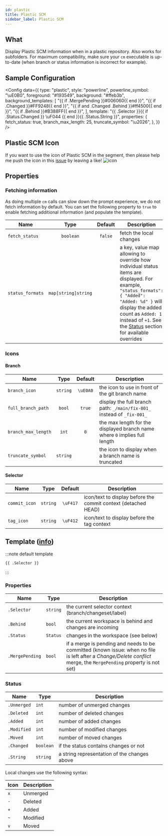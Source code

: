 ```yaml
---
id: plastic
title: Plastic SCM
sidebar_label: Plastic SCM
---
```


## What

Display Plastic SCM information when in a plastic repository. Also works for subfolders.
For maximum compatibility, make sure your `cm` executable is up-to-date
(when branch or status information is incorrect for example).

## Sample Configuration


<Config
  data={{
    type: "plastic",
    style: "powerline",
    powerline_symbol: "\uE0B0",
    foreground: "#193549",
    background: "#ffeb3b",
    background_templates: [
      "{{ if .MergePending }}#006060{{ end }}",
      "{{ if .Changed }}#FF9248{{ end }}",
      "{{ if and .Changed .Behind }}#ff4500{{ end }}",
      "{{ if .Behind }}#B388FF{{ end }}",
    ],
    template:
      "{{ .Selector }}{{ if .Status.Changed }} \uF044 {{ end }}{{ .Status.String }}",
    properties: {
      fetch_status: true,
      branch_max_length: 25,
      truncate_symbol: "\u2026",
    },
  }}
/>

## Plastic SCM Icon

If you want to use the icon of Plastic SCM in the segment, then please help me push the icon in this [issue][fa-issue]
by leaving a like!
![icon](https://www.plasticscm.com/images/icon-logo-plasticscm.svg)

## Properties

### Fetching information

As doing multiple `cm` calls can slow down the prompt experience, we do not fetch information by default.
You can set the following property to `true` to enable fetching additional information (and populate the template).

| Name             | Type                | Default | Description                                                                                                                                                                                                                                                      |
| ---------------- | :-----------------: | :-----: | ---------------------------------------------------------------------------------------------------------------------------------------------------------------------------------------------------------------------------------------------------------------- |
| `fetch_status`   | `boolean`           | `false` | fetch the local changes                                                                                                                                                                                                                                          |
| `status_formats` | `map[string]string` |         | a key, value map allowing to override how individual status items are displayed. For example, `"status_formats": { "Added": "Added: %d" }` will display the added count as `Added: 1` instead of `+1`. See the [Status](#status) section for available overrides |

### Icons

#### Branch

| Name                | Type     | Default  | Description                                                                |
| ------------------- | :------: | :------: | -------------------------------------------------------------------------- |
| `branch_icon`       | `string` | `\uE0A0` | the icon to use in front of the git branch name                            |
| `full_branch_path`  | `bool`   | `true`   | display the full branch path: `_/main/fix-001_` instead of `_fix-001_`     |
| `branch_max_length` | `int`    | `0`      | the max length for the displayed branch name where `0` implies full length |
| `truncate_symbol`   | `string` |          | the icon to display when a branch name is truncated                        |

#### Selector

| Name          | Type     | Default  | Description                                                    |
| ------------- | :------: | :------: | -------------------------------------------------------------- |
| `commit_icon` | `string` | `\uF417` | icon/text to display before the commit context (detached HEAD) |
| `tag_icon`    | `string` | `\uF412` | icon/text to display before the tag context                    |

## Template ([info][templates])

:::note default template

```template
{{ .Selector }}
```

:::

### Properties

| Name            | Type     | Description                                                                                                                                                       |
| --------------- | -------- | ----------------------------------------------------------------------------------------------------------------------------------------------------------------- |
| `.Selector`     | `string` | the current selector context (branch/changeset/label)                                                                                                             |
| `.Behind`       | `bool`   | the current workspace is behind and changes are incoming                                                                                                          |
| `.Status`       | `Status` | changes in the workspace (see below)                                                                                                                              |
| `.MergePending` | `bool`   | if a merge is pending and needs to be committed (known issue: when no file is left after a _Change/Delete conflict_ merge, the `MergePending` property is not set) |

### Status

| Name        | Type      | Description                                  |
| ----------- | --------- | -------------------------------------------- |
| `.Unmerged` | `int`     | number of unmerged changes                   |
| `.Deleted`  | `int`     | number of deleted changes                    |
| `.Added`    | `int`     | number of added changes                      |
| `.Modified` | `int`     | number of modified changes                   |
| `.Moved`    | `int`     | number of moved changes                      |
| `.Changed`  | `boolean` | if the status contains changes or not        |
| `.String`   | `string`  | a string representation of the changes above |

Local changes use the following syntax:

| Icon | Description |
| ---- | ----------- |
| `x`  | Unmerged    |
| `-`  | Deleted     |
| `+`  | Added       |
| `~`  | Modified    |
| `v`  | Moved       |

[templates]: /docs/configuration/templates
[fa-issue]: https://github.com/FortAwesome/Font-Awesome/issues/18504
